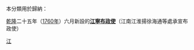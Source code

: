 本分類用於歸納：

[[乾隆|乾隆]]二十五年（[[1760年|1760年]]）六月新設的'''[[江寧布政使|江寧布政使]]'''（江南江淮揚徐海通等處承宣布政使）


[[Category:清朝布政使|江]]